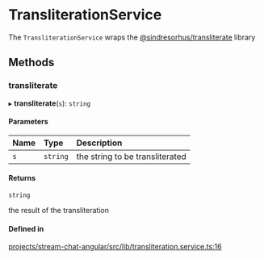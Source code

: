 # TransliterationService

The `TransliterationService` wraps the [@sindresorhus/transliterate](https://www.npmjs.com/package/@sindresorhus/transliterate) library

## Methods

### transliterate

▸ **transliterate**(`s`): `string`

#### Parameters

| Name | Type | Description |
| :------ | :------ | :------ |
| `s` | `string` | the string to be transliterated |

#### Returns

`string`

the result of the transliteration

#### Defined in

[projects/stream-chat-angular/src/lib/transliteration.service.ts:16](https://github.com/GetStream/stream-chat-angular/blob/ed749e1d0709fafdc7ca92d0ab19261191b6961a/projects/stream-chat-angular/src/lib/transliteration.service.ts#L16)
